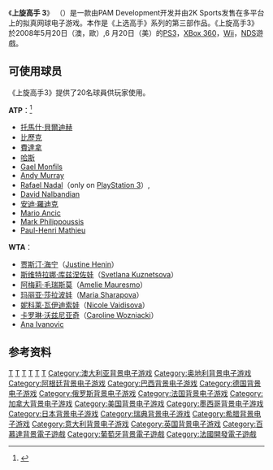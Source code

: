 {{expand|time=2008-5-12}}
{{noteTA
|G1=Tennis
|G2=Games
}}
《'''上旋高手 3'''》 （{{lang-en|'''''Top Spin 3'''''}}）是一款由PAM Development开发并由2K Sports发售在多平台上的拟真网球电子游戏。本作是《上选高手》系列的第三部作品。《上旋高手3》於2008年5月20日（澳，歐）,6 月20日（美）的[[PS3|PS3]]，[[XBox_360|XBox 360]]，[[Wii|Wii]]，[[NDS|NDS]]遊戲。

== 可使用球员 ==

《上旋高手3》提供了20名球員供玩家使用。

'''ATP'''：<ref>{{cite web |url=http://www.2ksports.com/screens/new/topspin3/558 |title=存档副本 |accessdate=2008-05-12 |deadurl=yes |archiveurl=https://web.archive.org/web/20080510175550/http://www.2ksports.com/screens/new/topspin3/558 |archivedate=2008-05-10 }}</ref>

*[[托馬什·貝爾迪赫|托馬什·貝爾迪赫]]
*[[比歷克|比歷克]]
*[[費達拿|費達拿]]
*[[哈斯|哈斯]]
*[[Gael_Monfils|Gael Monfils]]
*[[Andy_Murray|Andy Murray]]
*[[Rafael_Nadal|Rafael Nadal]]（only on [[PlayStation_3|PlayStation 3]]）,
*[[David_Nalbandian|David Nalbandian]]
*[[安迪·羅迪克|安迪·羅迪克]]
*[[Mario_Ancic|Mario Ancic]]
*[[Mark_Philippoussis|Mark Philippoussis]]
*[[Paul-Henri_Mathieu|Paul-Henri Mathieu]]

'''WTA'''：

*[[贾斯汀·海宁|贾斯汀·海宁]]（[[Justine_Henin|Justine Henin]]）
*[[斯维特拉娜·库兹涅佐娃|斯维特拉娜·库兹涅佐娃]]（[[Svetlana_Kuznetsova|Svetlana Kuznetsova]]）
*[[阿梅莉·毛瑞斯莫|阿梅莉·毛瑞斯莫]]（[[Amelie_Mauresmo|Amelie Mauresmo]]）
*[[玛丽亚·莎拉波娃|玛丽亚·莎拉波娃]]（[[Maria_Sharapova|Maria Sharapova]]）
*[[妮科莱·瓦伊迪索娃|妮科莱·瓦伊迪索娃]]（[[Nicole_Vaidisova|Nicole Vaidisova]]）
*[[卡罗琳·沃兹尼亚奇|卡罗琳·沃兹尼亚奇]]（[[Caroline_Wozniacki|Caroline Wozniacki]]）
*[[Ana_Ivanovic|Ana Ivanovic]]

==参考资料==
{{reflist}}

{{CVG-stub}}
{{DEFAULTSORT:Top Spin 3}}
[[Category:2008年电子游戏|T]]
[[Category:网球电子游戏|T]]
[[Category:Xbox_360遊戲|T]]
[[Category:PlayStation_3游戏|T]]
[[Category:Wii遊戲|T]]
[[Category:任天堂DS遊戲|T]]
[[Category:澳大利亚背景电子游戏|Category:澳大利亚背景电子游戏]]
[[Category:奥地利背景电子游戏|Category:奥地利背景电子游戏]]
[[Category:阿根廷背景电子游戏|Category:阿根廷背景电子游戏]]
[[Category:巴西背景电子游戏|Category:巴西背景电子游戏]]
[[Category:德国背景电子游戏|Category:德国背景电子游戏]]
[[Category:俄罗斯背景电子游戏|Category:俄罗斯背景电子游戏]]
[[Category:法国背景电子游戏|Category:法国背景电子游戏]]
[[Category:加拿大背景电子游戏|Category:加拿大背景电子游戏]]
[[Category:美国背景电子游戏|Category:美国背景电子游戏]]
[[Category:墨西哥背景电子游戏|Category:墨西哥背景电子游戏]]
[[Category:日本背景电子游戏|Category:日本背景电子游戏]]
[[Category:瑞典背景电子游戏|Category:瑞典背景电子游戏]]
[[Category:希腊背景电子游戏|Category:希腊背景电子游戏]]
[[Category:意大利背景电子游戏|Category:意大利背景电子游戏]]
[[Category:英国背景电子游戏|Category:英国背景电子游戏]]
[[Category:百慕達背景電子遊戲|Category:百慕達背景電子遊戲]]
[[Category:葡萄牙背景電子遊戲|Category:葡萄牙背景電子遊戲]]
[[Category:法國開發電子遊戲|Category:法國開發電子遊戲]]